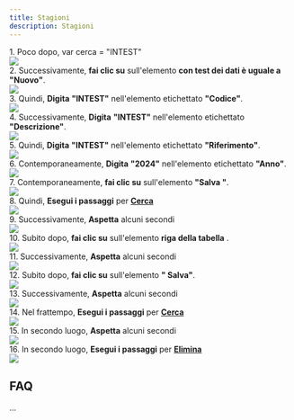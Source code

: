 ```yaml
---
title: Stagioni
description: Stagioni
---
```


1\. Poco dopo, var cerca = "INTEST"\
![](https://img.icons8.com/plumpy/24/select-none.png)\
2\. Successivamente, **fai clic su** sull'elemento **con test dei dati è uguale a "Nuovo"**.\
![](https://img.icons8.com/plumpy/24/select-none.png)\
3\. Quindi, **Digita** **"INTEST"** nell'elemento etichettato **"Codice"**.\
![](https://img.icons8.com/plumpy/24/select-none.png)\
4\. Successivamente, **Digita** **"INTEST"** nell'elemento etichettato **"Descrizione"**.\
![](https://img.icons8.com/plumpy/24/select-none.png)\
5\. Quindi, **Digita** **"INTEST"** nell'elemento etichettato **"Riferimento"**.\
![](https://img.icons8.com/plumpy/24/select-none.png)\
6\. Contemporaneamente, **Digita** **"2024"** nell'elemento etichettato **"Anno"**.\
![](https://img.icons8.com/plumpy/24/select-none.png)\
7\. Contemporaneamente, **fai clic su** sull'elemento **"Salva "**.\
![](https://img.icons8.com/plumpy/24/select-none.png)\
8\. Quindi, **Esegui i passaggi** per [**Cerca**](Cerca)\
![](https://img.icons8.com/plumpy/24/select-none.png)\
9\. Successivamente, **Aspetta** alcuni secondi\
![](https://img.icons8.com/plumpy/24/select-none.png)\
10\. Subito dopo, **fai clic su** sull'elemento **riga della tabella** .\
![](https://img.icons8.com/plumpy/24/select-none.png)\
11\. Successivamente, **Aspetta** alcuni secondi\
![](https://img.icons8.com/plumpy/24/select-none.png)\
12\. Subito dopo, **fai clic su** sull'elemento **" Salva"**.\
![](https://img.icons8.com/plumpy/24/select-none.png)\
13\. Successivamente, **Aspetta** alcuni secondi\
![](https://img.icons8.com/plumpy/24/select-none.png)\
14\. Nel frattempo, **Esegui i passaggi** per [**Cerca**](Cerca)\
![](https://img.icons8.com/plumpy/24/select-none.png)\
15\. In secondo luogo, **Aspetta** alcuni secondi\
![](https://img.icons8.com/plumpy/24/select-none.png)\
16\. In secondo luogo, **Esegui i passaggi** per [**Elimina**](Elimina)\
![](https://img.icons8.com/plumpy/24/select-none.png)

## FAQ

...
